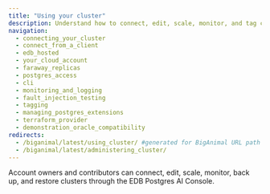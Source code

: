 ```yaml
---
title: "Using your cluster"
description: Understand how to connect, edit, scale, monitor, and tag clusters through EDB Postgres AI Cloud Service.
navigation:
  - connecting_your_cluster
  - connect_from_a_client
  - edb_hosted
  - your_cloud_account
  - faraway_replicas
  - postgres_access
  - cli
  - monitoring_and_logging
  - fault_injection_testing
  - tagging
  - managing_postgres_extensions
  - terraform_provider
  - demonstration_oracle_compatibility
redirects:
  - /biganimal/latest/using_cluster/ #generated for BigAnimal URL path removal branch
  - /biganimal/latest/administering_cluster/
---
```


Account owners and contributors can connect, edit, scale, monitor, back up, and restore clusters through the EDB Postgres AI Console.
